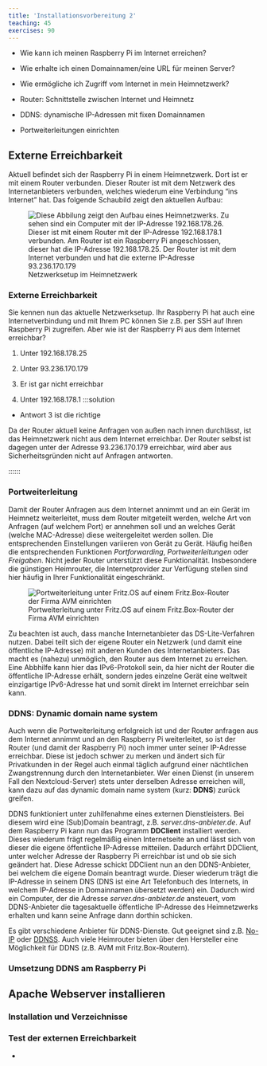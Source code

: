 ```yaml
---
title: 'Installationsvorbereitung 2'
teaching: 45
exercises: 90
---
```


:::::::::::::::::::::::::::::::::::::: questions 

- Wie kann ich meinen Raspberry Pi im Internet erreichen?

- Wie erhalte ich einen Domainnamen/eine URL für meinen Server?

- Wie ermögliche ich Zugriff vom Internet in mein Heimnetzwerk?

::::::::::::::::::::::::::::::::::::::::::::::::

::::::::::::::::::::::::::::::::::::: objectives

- Router: Schnittstelle zwischen Internet und Heimnetz

- DDNS: dynamische IP-Adressen mit fixen Domainnamen

- Portweiterleitungen einrichten

::::::::::::::::::::::::::::::::::::::::::::::::

## Externe Erreichbarkeit

Aktuell befindet sich der Raspberry Pi in einem Heimnetzwerk. Dort ist er mit einem Router verbunden. Dieser Router ist mit dem Netzwerk des Internetanbieters verbunden, welches wiederum eine Verbindung "ins Internet" hat. Das folgende Schaubild zeigt den aktuellen Aufbau:

![Netzwerksetup im Heimnetzwerk](08_network-setup.png){alt='Diese Abbilung zeigt den Aufbau eines Heimnetzwerks. Zu sehen sind ein Computer mit der IP-Adresse 192.168.178.26. Dieser ist mit einem Router mit der IP-Adresse 192.168.178.1 verbunden. Am Router ist ein Raspberry Pi angeschlossen, dieser hat die IP-Adresse 192.168.178.25. Der Router ist mit dem Internet verbunden und hat die externe IP-Adresse 93.236.170.179'}

::::::challenge
### Externe Erreichbarkeit
Sie kennen nun das aktuelle Netzwerksetup. Ihr Raspberry Pi hat auch eine Internetverbindung und mit Ihrem PC können Sie z.B. per SSH auf Ihren Raspberry Pi zugreifen. Aber wie ist der Raspberry Pi aus dem Internet erreichbar?

1. Unter 192.168.178.25

2. Unter 93.236.170.179

3. Er ist gar nicht erreichbar

4. Unter 192.168.178.1
:::solution
- Antwort 3 ist die richtige

Da der Router aktuell keine Anfragen von außen nach innen durchlässt, ist das Heimnetzwerk nicht aus dem Internet erreichbar. Der Router selbst ist dagegen unter der Adresse 93.236.170.179 erreichbar, wird aber aus Sicherheitsgründen nicht auf Anfragen antworten.
:::

::::::

### Portweiterleitung

Damit der Router Anfragen aus dem Internet annimmt und an ein Gerät im Heimnetz weiterleitet, muss dem Router mitgeteilt werden, welche Art von Anfragen (auf welchem Port) er annehmen soll und an welches Gerät (welche MAC-Adresse) diese weitergeleitet werden sollen. Die entsprechenden Einstellungen variieren von Gerät zu Gerät. Häufig heißen die entsprechenden Funktionen *Portforwarding*, *Portweiterleitungen* oder *Freigaben*. Nicht jeder Router unterstützt diese Funktionalität. Insbesondere die günstigen Heimrouter, die Internetprovider zur Verfügung stellen sind hier häufig in Ihrer Funktionalität eingeschränkt.

![Portweiterleitung unter Fritz.OS auf einem Fritz.Box-Router der Firma AVM einrichten](fig/08_fritzbox-portweiterleitung-komplett.png)

Zu beachten ist auch, dass manche Internetanbieter das DS-Lite-Verfahren nutzen. Dabei teilt sich der eigene Router ein Netzwerk (und damit eine öffentliche IP-Adresse) mit anderen Kunden des Internetanbieters. Das macht es (nahezu) unmöglich, den Router aus dem Internet zu erreichen. Eine Abbhilfe kann hier das IPv6-Protokoll sein, da hier nicht der Router die öffentliche IP-Adresse erhält, sondern jedes einzelne Gerät eine weltweit einzigartige IPv6-Adresse hat und somit direkt im Internet erreichbar sein kann.

### DDNS: Dynamic domain name system

Auch wenn die Portweiterleitung erfolgreich ist und der Router anfragen aus dem Internet annimmt und an den Raspberry Pi weiterleitet, so ist der Router (und damit der Raspberry Pi) noch immer unter seiner IP-Adresse erreichbar. Diese ist jedoch schwer zu merken und ändert sich für Privatkunden in der Regel auch einmal täglich aufgrund einer nächtlichen Zwangstrennung durch den Internetanbieter. Wer einen Dienst (in unserem Fall den Nextcloud-Server) stets unter derselben Adresse erreichen will, kann dazu auf das dynamic domain name system (kurz: **DDNS**) zurück greifen.

DDNS funktioniert unter zuhilfenahme eines externen Dienstleisters. Bei diesem wird eine (Sub)Domain beantragt, z.B. *server.dns-anbieter.de*. Auf dem Raspberry Pi kann nun das Programm **DDClient** installiert werden. Dieses wiederum frägt regelmäßig einen Internetseite an und lässt sich von dieser die eigene öffentliche IP-Adresse mitteilen. Dadurch erfährt DDClient, unter welcher Adresse der Raspberry Pi erreichbar ist und ob sie sich geändert hat. Diese Adresse schickt DDClient nun an den DDNS-Anbieter, bei welchem die eigene Domain beantragt wurde. Dieser wiederum trägt die IP-Adresse in seinem DNS (DNS ist eine Art Telefonbuch des Internets, in welchem IP-Adresse in Domainnamen übersetzt werden) ein. Dadurch wird ein Computer, der die Adresse *server.dns-anbieter.de* ansteuert, vom DDNS-Anbieter die tagesaktuelle öffentliche IP-Adresse des Heimnetzwerks erhalten und kann seine Anfrage dann dorthin schicken.

Es gibt verschiedene Anbieter für DDNS-Dienste. Gut geeignet sind z.B. [No-IP](www.noip.com) oder [DDNSS](https://www.ddnss.de/). Auch viele Heimrouter bieten über den Hersteller eine Möglichkeit für DDNS (z.B. AVM mit Fritz.Box-Routern).

### Umsetzung DDNS am Raspberry Pi

## Apache Webserver installieren

### Installation und Verzeichnisse

### Test der externen Erreichbarkeit

::::::::::::::::::::::::::::::::::::: keypoints 

- 

::::::::::::::::::::::::::::::::::::::::::::::::

